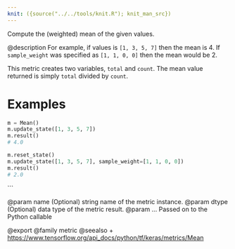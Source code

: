 ```yaml
---
knit: ({source("../../tools/knit.R"); knit_man_src})
---
```

Compute the (weighted) mean of the given values.

@description
For example, if values is `[1, 3, 5, 7]` then the mean is 4.
If `sample_weight` was specified as `[1, 1, 0, 0]` then the mean would be 2.

This metric creates two variables, `total` and `count`.
The mean value returned is simply `total` divided by `count`.

# Examples
```python
m = Mean()
m.update_state([1, 3, 5, 7])
m.result()
# 4.0
```

```python
m.reset_state()
m.update_state([1, 3, 5, 7], sample_weight=[1, 1, 0, 0])
m.result()
# 2.0
```
```

@param name (Optional) string name of the metric instance.
@param dtype (Optional) data type of the metric result.
@param ... Passed on to the Python callable

@export
@family metric
@seealso
+ <https://www.tensorflow.org/api_docs/python/tf/keras/metrics/Mean>
